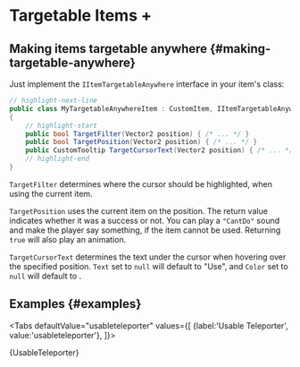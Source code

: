 # Targetable Items +


## Making items targetable anywhere {#making-targetable-anywhere}

Just implement the `IItemTargetableAnywhere` interface in your item's class:

```csharp title="MyTargetableAnywhereItem.cs"
// highlight-next-line
public class MyTargetableAnywhereItem : CustomItem, IItemTargetableAnywhere
{
    // highlight-start
    public bool TargetFilter(Vector2 position) { /* ... */ }
    public bool TargetPosition(Vector2 position) { /* ... */ }
    public CustomTooltip TargetCursorText(Vector2 position) { /* ... */ }
    // highlight-end
}
```

`TargetFilter` determines where the cursor should be highlighted, when using the current item.

`TargetPosition` uses the current item on the position. The return value indicates whether it was a success or not. You can play a `"CantDo"` sound and make the player say something, if the item cannot be used. Returning `true` will also play an animation.

`TargetCursorText` determines the text under the cursor when hovering over the specified position. `Text` set to `null` will default to "Use", and `Color` set to `null` will default to <ColorSquare color='#FFFFFF'/>.

## Examples {#examples}



<Tabs defaultValue="usableteleporter"
  values={[
    {label:'Usable Teleporter', value:'usableteleporter'},
  ]}>
<TabItem value="usableteleporter">

<CodeSnippet>{UsableTeleporter}</CodeSnippet>

</TabItem>
</Tabs>